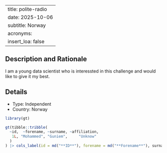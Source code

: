 
---
title: polite-radio
date: 2025-10-06
subtitle: Norway
acronyms:
  insert_loa: false
---

## Description and Rationale

I am a young data scientist who is interessted in this challenge and would like to give it my best.

## Details

* Type: Independent
* Country: Norway

```r
library(gt)

gt(tibble::tribble(
  ~id,  ~forename, ~surname, ~affiliation,
   1L, "Mohammed", "Guniem",     "Unknow"
  )
) |> cols_label(id = md("**ID**"), forename = md("**Forename**"), surname ~ md("**Surname**"), affiliation ~ md("**Affiliation**"))
```
